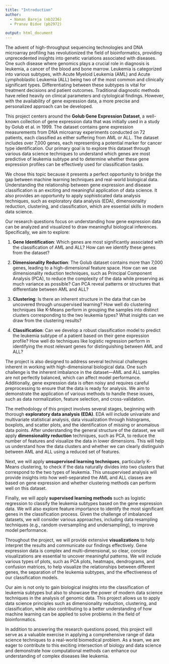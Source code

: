 ```yaml
---
title: "Introduction"
author: 
  - Naman Bareja (nb3236)
  - Pranav Bidve (pb2972)

output: html_document
---
```


The advent of high-throughput sequencing technologies and DNA microarray profiling has revolutionized the field of bioinformatics, providing unprecedented insights into genetic variations associated with diseases. One such disease where genomics plays a crucial role in diagnosis is leukemia, a cancer of the blood and bone marrow. Leukemia is categorized into various subtypes, with Acute Myeloid Leukemia (AML) and Acute Lymphoblastic Leukemia (ALL) being two of the most common and clinically significant types. Differentiating between these subtypes is vital for treatment decisions and patient outcomes. Traditional diagnostic methods have relied heavily on clinical parameters and cytological findings. However, with the availability of gene expression data, a more precise and personalized approach can be developed.

This project centers around the **Golub Gene Expression Dataset**, a well-known collection of gene expression data that was initially used in a study by Golub et al. in 1999. The dataset contains gene expression measurements from DNA microarray experiments conducted on 72 patients, each classified as either suffering from AML or ALL. The dataset includes over 7,000 genes, each representing a potential marker for cancer type identification. Our primary goal is to explore this dataset through various data science techniques to understand which genes are most predictive of leukemia subtype and to determine whether these gene expression profiles can be effectively used for classification tasks.

We chose this topic because it presents a perfect opportunity to bridge the gap between machine learning techniques and real-world biological data. Understanding the relationship between gene expression and disease classification is an exciting and meaningful application of data science. It also provides an opportunity to apply sophisticated data analysis techniques, such as exploratory data analysis (EDA), dimensionality reduction, clustering, and classification, which are essential skills in modern data science.

Our research questions focus on understanding how gene expression data can be analyzed and visualized to draw meaningful biological inferences. Specifically, we aim to explore:

1. **Gene Identification**: Which genes are most significantly associated with the classification of AML and ALL? How can we identify these genes from the dataset?

2. **Dimensionality Reduction**: The Golub dataset contains more than 7,000 genes, leading to a high-dimensional feature space. How can we use dimensionality reduction techniques, such as Principal Component Analysis (PCA), to reduce the complexity of the data while preserving as much variance as possible? Can PCA reveal patterns or structures that differentiate between AML and ALL?

3. **Clustering**: Is there an inherent structure in the data that can be uncovered through unsupervised learning? How well do clustering techniques like K-Means perform in grouping the samples into distinct clusters corresponding to the two leukemia types? What insights can we draw from the clustering results?

4. **Classification**: Can we develop a robust classification model to predict the leukemia subtype of a patient based on their gene expression profile? How well do techniques like logistic regression perform in identifying the most relevant genes for distinguishing between AML and ALL?

The project is also designed to address several technical challenges inherent in working with high-dimensional biological data. One such challenge is the inherent imbalance in the dataset—AML and ALL samples are not perfectly balanced, which can affect model performance. Additionally, gene expression data is often noisy and requires careful preprocessing to ensure that the data is ready for analysis. We aim to demonstrate the application of various methods to handle these issues, such as data normalization, feature selection, and cross-validation.

The methodology of this project involves several stages, beginning with thorough **exploratory data analysis (EDA)**. EDA will include univariate and multivariate statistical analysis, data visualization through histograms, boxplots, and scatter plots, and the identification of missing or anomalous data points. After understanding the general structure of the dataset, we will apply **dimensionality reduction** techniques, such as PCA, to reduce the number of features and visualize the data in lower dimensions. This will help us understand how the data clusters and whether we can clearly distinguish between AML and ALL using a reduced set of features.

Next, we will apply **unsupervised learning techniques**, particularly K-Means clustering, to check if the data naturally divides into two clusters that correspond to the two types of leukemia. This unsupervised analysis will provide insights into how well-separated the AML and ALL classes are based on gene expression and whether clustering methods can perform well on this dataset.

Finally, we will apply **supervised learning methods** such as logistic regression to classify the leukemia subtypes based on the gene expression data. We will also explore feature importance to identify the most significant genes in the classification process. Given the challenge of imbalanced datasets, we will consider various approaches, including data resampling techniques (e.g., random oversampling and undersampling), to improve model performance.

Throughout the project, we will provide extensive **visualizations** to help interpret the results and communicate our findings effectively. Gene expression data is complex and multi-dimensional, so clear, concise visualizations are essential to uncover meaningful patterns. We will include various types of plots, such as PCA plots, heatmaps, dendrograms, and confusion matrices, to help visualize the relationships between different genes, the separation of the leukemia subtypes, and the effectiveness of our classification models.

Our aim is not only to gain biological insights into the classification of leukemia subtypes but also to showcase the power of modern data science techniques in the analysis of genomic data. This project allows us to apply data science principles such as dimensionality reduction, clustering, and classification, while also contributing to a better understanding of how machine learning can be applied to solve problems in the field of bioinformatics.

In addition to answering the research questions posed, this project will serve as a valuable exercise in applying a comprehensive range of data science techniques to a real-world biomedical problem. As a team, we are eager to contribute to this exciting intersection of biology and data science and demonstrate how computational methods can enhance our understanding of complex diseases like leukemia.
